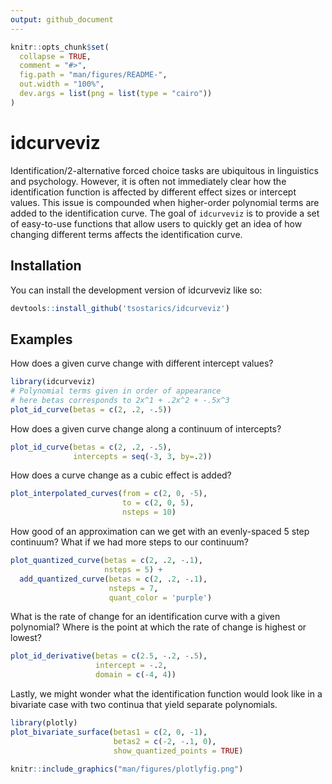 ```yaml
---
output: github_document
---
```


<!-- README.md is generated from README.Rmd. Please edit that file -->

```r
knitr::opts_chunk$set(
  collapse = TRUE,
  comment = "#>",
  fig.path = "man/figures/README-",
  out.width = "100%",
  dev.args = list(png = list(type = "cairo"))
)
```

# idcurveviz

<!-- badges: start -->
<!-- badges: end -->

Identification/2-alternative forced choice tasks are ubiquitous in linguistics
and psychology. However, it is often not immediately clear how the identification
function is affected by different effect sizes or intercept values. This issue
is compounded when higher-order polynomial terms are added to the identification
curve. The goal of `idcurveviz` is to provide a set of easy-to-use functions
that allow users to quickly get an idea of how changing different terms
affects the identification curve.

## Installation

You can install the development version of idcurveviz like so:

``` r
devtools::install_github('tsostarics/idcurveviz')
```

## Examples

How does a given curve change with different intercept values?

```r
library(idcurveviz)
# Polynomial terms given in order of appearance
# here betas corresponds to 2x^1 + .2x^2 + -.5x^3
plot_id_curve(betas = c(2, .2, -.5))
```

How does a given curve change along a continuum of intercepts?

```r
plot_id_curve(betas = c(2, .2, -.5),
              intercepts = seq(-3, 3, by=.2))
```


How does a curve change as a cubic effect is added?

```r
plot_interpolated_curves(from = c(2, 0, -5),
                         to = c(2, 0, 5),
                         nsteps = 10)
```

How good of an approximation can we get with an evenly-spaced 5 step continuum?
What if we had more steps to our continuum?

```r
plot_quantized_curve(betas = c(2, .2, -.1),
                     nsteps = 5) +
  add_quantized_curve(betas = c(2, .2, -.1),
                      nsteps = 7,
                      quant_color = 'purple')
```

What is the rate of change for an identification curve with a given polynomial?
Where is the point at which the rate of change is highest or lowest?


```r
plot_id_derivative(betas = c(2.5, -.2, -.5),
                   intercept = -.2,
                   domain = c(-4, 4))
```



Lastly, we might wonder what the identification function would look like in a
bivariate case with two continua that yield separate polynomials.


```r
library(plotly)
plot_bivariate_surface(betas1 = c(2, 0, -1),
                       betas2 = c(-2, -.1, 0),
                       show_quantized_points = TRUE)
```

```r
knitr::include_graphics("man/figures/plotlyfig.png")
```

